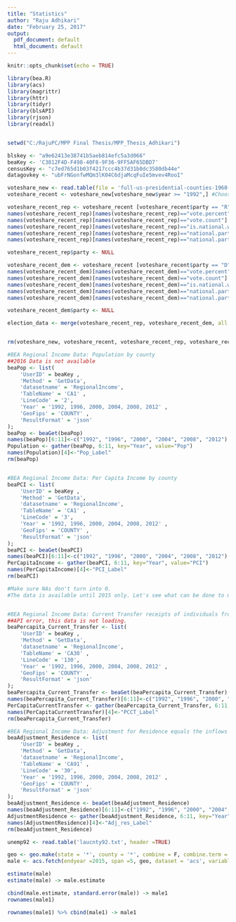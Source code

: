 ```yaml
---
title: "Statistics"
author: "Raju Adhikari"
date: "February 25, 2017"
output:
  pdf_document: default
  html_document: default
---
```


```r
knitr::opts_chunk$set(echo = TRUE)
```

```r
library(bea.R)
library(acs)
library(magrittr)
library(httr)
library(tidyr)
library(blsAPI)
library(rjson)
library(readxl)


setwd("C:/RajuPC/MPP Final Thesis/MPP_Thesis_Adhikari")

blskey <- "a9e62413e38741b5aeb814efc5a3d066"
beaKey <- 'C3812F4D-F498-40F8-9F36-9FF5AF65DBD7'
censusKey <- "c7ed765d1b03f4217ccc4b37d31b0dc3580db44e"
datagovkey <- "ubFrNGonfwMQm3lK04C6djaMcqFuIe5mvev4RooI"

```

```r

voteshare_new <- read.table(file = 'full-us-presidential-counties-1960-2016.tsv', sep = '\t', header = TRUE)
voteshare_recent <- voteshare_new[voteshare_new$year >= "1992",] #Choosing years after 1992

voteshare_recent_rep <- voteshare_recent [voteshare_recent$party == "R", ]
names(voteshare_recent_rep)[names(voteshare_recent_rep)=="vote.percent"] <- "rep.percent"
names(voteshare_recent_rep)[names(voteshare_recent_rep)=="vote.count"] <- "rep.count"
names(voteshare_recent_rep)[names(voteshare_recent_rep)=="is.national.winner"] <- "is.rep.nat.winner"
names(voteshare_recent_rep)[names(voteshare_recent_rep)=="national.party.count"] <- "nat.rep.count"
names(voteshare_recent_rep)[names(voteshare_recent_rep)=="national.party.percent"] <- "nat.rep.percent"

voteshare_recent_rep$party <- NULL

voteshare_recent_dem <- voteshare_recent [voteshare_recent$party == "D", ]
names(voteshare_recent_dem)[names(voteshare_recent_dem)=="vote.percent"] <- "dem.percent"
names(voteshare_recent_dem)[names(voteshare_recent_dem)=="vote.count"] <- "dem.count"
names(voteshare_recent_dem)[names(voteshare_recent_dem)=="is.national.winner"] <- "is.dem.nat.winner"
names(voteshare_recent_dem)[names(voteshare_recent_dem)=="national.party.count"] <- "nat.dem.count"
names(voteshare_recent_dem)[names(voteshare_recent_dem)=="national.party.percent"] <- "nat.dem.percent"

voteshare_recent_dem$party <- NULL

election_data <- merge(voteshare_recent_rep, voteshare_recent_dem, all.x = T)


rm(voteshare_new, voteshare_recent, voteshare_recent_rep, voteshare_recent_dem)

```


```r

#BEA Regional Income Data: Population by county 
##2016 Data is not available
beaPop <- list(
    'UserID' = beaKey ,
    'Method' = 'GetData',
    'datasetname' = 'RegionalIncome',
    'TableName' = 'CA1' ,
    'LineCode' = '2',
    'Year' = '1992, 1996, 2000, 2004, 2008, 2012' ,
    'GeoFips' = 'COUNTY' ,
    'ResultFormat' = 'json'
);
beaPop <- beaGet(beaPop)
names(beaPop)[6:11]<-c("1992", "1996", "2000", "2004", "2008", "2012")
Population <- gather(beaPop, 6:11, key="Year", value="Pop")
names(Population)[4]<-"Pop_Label"
rm(beaPop)


#BEA Regional Income Data: Per Capita Income by county
beaPCI <- list(
    'UserID' = beaKey ,
    'Method' = 'GetData',
    'datasetname' = 'RegionalIncome',
    'TableName' = 'CA1' ,
    'LineCode' = '3',
    'Year' = '1992, 1996, 2000, 2004, 2008, 2012' ,
    'GeoFips' = 'COUNTY' ,
    'ResultFormat' = 'json'
);
beaPCI <- beaGet(beaPCI)
names(beaPCI)[6:11]<-c("1992", "1996", "2000", "2004", "2008", "2012")
PerCapitaIncome <- gather(beaPCI, 6:11, key="Year", value="PCI")
names(PerCapitaIncome)[4]<-"PCI_Label"
rm(beaPCI)

#Make sure NAs don't turn into 0.
#The data is available until 2015 only. Let's see what can be done to match the election data. 


#BEA Regional Income Data: Current Transfer receipts of individuals from Governments
##API error, this data is not loading.
beaPercapita_Current_Transfer <- list(
    'UserID' = beaKey ,
    'Method' = 'GetData',
    'datasetname' = 'RegionalIncome',
    'TableName' = 'CA30' ,
    'LineCode' = '130',
    'Year' = '1992, 1996, 2000, 2004, 2008, 2012' ,
    'GeoFips' = 'COUNTY' ,
    'ResultFormat' = 'json'
);
beaPercapita_Current_Transfer <- beaGet(beaPercapita_Current_Transfer)
names(beaPercapita_Current_Transfer)[6:11]<-c("1992", "1996", "2000", "2004", "2008", "2012")
PerCapitaCurrentTransfer <- gather(beaPercapita_Current_Transfer, 6:11, key="Year", value="PCCT")
names(PerCapitaCurrentTransfer)[4]<-"PCCT_Label"
rm(beaPercapita_Current_Transfer)

#BEA Regional Income Data: Adjustment for Residence equals the inflows to that county minus the outflows from that county
beaAdjustment_Residence <- list(
    'UserID' = beaKey ,
    'Method' = 'GetData',
    'datasetname' = 'RegionalIncome',
    'TableName' = 'CA91' ,
    'LineCode' = '30',
    'Year' = '1992, 1996, 2000, 2004, 2008, 2012' ,
    'GeoFips' = 'COUNTY' ,
    'ResultFormat' = 'json'
);
beaAdjustment_Residence <- beaGet(beaAdjustment_Residence)
names(beaAdjustment_Residence)[6:11]<-c("1992", "1996", "2000", "2004", "2008", "2012")
AdjustmentResidence <- gather(beaAdjustment_Residence, 6:11, key="Year", value="Adj_res")
names(AdjustmentResidence)[4]<-"Adj_res_Label"
rm(beaAdjustment_Residence)
```


```r
unemp92 <- read.table('laucnty92.txt', header =TRUE)

```

```r

geo <- geo.make(state = '*', county = '*', combine = F, combine.term = "aggregate", check = FALSE, key = "auto")
male <- acs.fetch(endyear =2015, span =5, geo, dataset = 'acs', variable = 'B01001_002', col.names = 'auto')

estimate(male)
estimate(male) -> male.estimate

cbind(male.estimate, standard.error(male)) -> male1
rownames(male1)

rownames(male1) %>% cbind(male1) -> male1
```

```r

```


